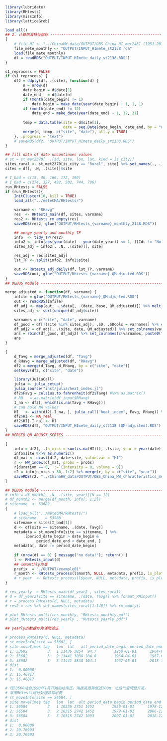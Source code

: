 ```r
library(lubridate)
library(RHtests)
library(missInfo)
library(latticeGrob)

load_all()
## 2. 计算热浪特征指标 ---------------------------------------------------------
{
    # file_HI <- "../ChinaHW_data/OUTPUT/OBS_China_HI_met2481-(1951-2018).RDS"
    file_mete_monthly <- "OUTPUT/INPUT_HImete_st2138.rda"
    load(file_mete_monthly)
    df = readRDS("OUTPUT/INPUT_HImete_daily_st2138.RDS")
}

s1_reprocess = FALSE
if (s1_reprocess) {
    df2 = ddply(df, .(site), function(d) {
        n = nrow(d)
        date_begin = d$date[1]
        date_end   = d$date[n]
        if (month(date_begin) != 1) 
            date_begin = make_date(year(date_begin) + 1, 1, 1)
        if (month(date_end) != 12) 
            date_end = make_date(year(date_end) - 1, 12, 31)
        
        temp = data.table(site = d$site[1], 
                          date = seq.Date(date_begin, date_end, by = "day"))
        merge(d, temp, c("site", "date"), all.y = TRUE)
    }, .progress = "text")
    # saveRDS(df2, "OUTPUT/INPUT_HImete_daily_st2138.RDS")
}

## fill data of date uncontinues values
# st = st_met2370[, .(id, site, lon, lat, kind = is_city)]
sites_rural <- st_met2370[is_city == "Rural", site] %>% set_names(., .)
sites = df[, .N, .(site)]$site

# I_bad = c(15, 30, 166, 172, 190)
# I_bad = c(274, 327, 492, 502, 744, 796)
run_RHtests = FALSE
if (run_RHtests){
    InitCluster(10, kill = TRUE)
    load_all("../meteCMA/RHtests/")

    varname <- "RHavg"
    res  <- RHtests_main(df, sites, varname)
    res2 <- RHtests_rm_empty(res)
    saveRDS(res2, glue("OUTPUT/RHtests_{varname}_monthly_2138.RDS"))

    ## merge yearly and monthly TP
    info  <- tidy_TP(res2)
    info2 <- info[abs(year(date) - year(date_year)) <= 1, ][Idc != "No  ", ]
    sites_adj = info2[, .N, .(site)][, site]

    res_adj = res[sites_adj]
    lst_TP <- split(info2, info2$site)

    out <- RHtests_adj_daily(df, lst_TP, varname)
    saveRDS(out, glue("OUTPUT/RHtests_{varname}_QMadjusted.RDS"))
}
## DEBUG module ----------------------------------------------------------------

merge_adjusted <- function(df, varname) {
    infile = glue("OUTPUT/RHtests_{varname}_QMadjusted.RDS")
    out <- readRDS(infile)
    df_adj <- map(out, ~.$data[, .(date, base, QM_adjusted)]) %>% melt_list("site")
    sites_adj <- sort(unique(df_adj$site))

    varnames = c("site", "date", varname)
    df_good = df[!(site %in% sites_adj), .SD, .SDcols = varnames] %>% cbind(QC = 1)
    df_adj2 = df_adj[, .(site, date, QM_adjusted)] %>% set_colnames(varnames) %>% cbind(QC = 0)
    ans = rbind(df_good, df_adj2) %>% set_colnames(c(varnames, paste0("QC_", varname)))
    ans
}

{    
    d_Tavg = merge_adjusted(df, "Tavg")
    d_RHavg = merge_adjusted(df, "RHavg")
    df2 = merge(d_Tavg, d_RHavg, by = c("site", "date"))
    setkeyv(df2, c("site", "date"))

    library(JuliaCall)
    julia <- julia_setup()
    julia_source("inst/julia/heat_index.jl")
    df2$Favg = celsius.to.fahrenheit(df2$Tavg) #%>% as.matrix()
    # RH   = as.matrix(df_input$RHavg)
    I_na <- df2[, which(is.na(Tavg + RHavg))]
    # can hold NA values
    HI   <- with(df2[-I_na, ], julia_call("heat_index", Favg, RHavg)) %>% fahrenheit.to.celsius()
    df2$HI <- NA_real_
    df2$HI[-I_na] <- HI
    saveRDS(df2, "OUTPUT/INPUT_HImete_daily_st2138 (QM-adjusted).RDS")
}
## MERGED QM_ADJUST SERIES -----------------------------------------------------

{
    info = df2[, .(n_miss = sum(is.na(HI))), .(site, year = year(date))]
    info$site %<>% as.numeric()
    df_mat <- dcast(df2, date~site, value.var = "HI") 
    r <- HW_index(df_mat, probs = probs)
    r[duration == 0, `:=`(intensity = 0, volume = 0)]
    r2 = info[n_miss < 30, 1:2] %>% merge(r, by = c("site", "year"))
    saveRDS(r2, "../ChinaHW_data/OUTPUT/OBS_China_HW_characteristics_met2481-(1951-2018)-(QM-adjusted).RDS")
}

## DEBUG module ----------------------------------------------------------------
# info = df_month[, .N, .(site, year)][N == 12]
# df_month2 <- merge(df_month, info[, 1:2])
# sitename  <- 53682
{
    # load_all("../meteCMA/RHtests/")
    # sitename    = 53588
    sitename = sites[I_bad[1]]
    d <- df[site == sitename, .(date, Tavg)]
    metadata = st_moveInfo[site == sitename, ] %>% 
        .[period_date_begin > date_begin & 
              period_date_end < date_end, ]
    metadata[, date := period_date_begin]
    
    if (nrow(d) == 0) { message("no data!"); return() }
    l <- RHtests_input(d)
    ## 以monthly为准
    prefix  = "./OUTPUT/example01"
    r_month <- RHtests_process(l$month, NULL, metadata, prefix, is_plot = FALSE, maxgap = 366)
    # r_year  <- RHtests_process(l$year, NULL, metadata, prefix, is_plot = FALSE, maxgap = 366)
}

# res_yearly  = RHtests_main(df_year2 , sites_rural)
# d = df_year2[site == sitename, .(date, Tavg)] %>% format_RHinput()
# r = process_RHtests(d, NULL, metadata)
# res2 = res %>% set_names(sites_rural[1:140]) %>% rm_empty()

# plot_RHtests_multi(res_monthly, "RHtests_monthly.pdf")
# plot_RHtests_multi(res_yearly , "RHtests_yearly.pdf")

## yearly的数据作为辅助验证

# process_RHtests(d, NULL, metadata)
# st_moveInfo[site == 53682, ]
# site moveTimes tag   lon  lat   alt period_date_begin period_date_end date_begin   date_end n_all n_period
# 1: 53682         3   1 11436 3854  94.7        1960-01-01      1964-03-31 1960-01-01 2018-12-31 21550     1552
# 2: 53682         3   2 11441 3838 104.8        1964-04-01      1967-04-30 1960-01-01 2018-12-31 21550     1125
# 3: 53682         3   3 11441 3838 104.1        1967-05-01      2018-12-31 1960-01-01 2018-12-31 21550    18873
# dist
# 1:  0.00000
# 2: 15.46817
# 3: 15.46817

# 现53588站自1998年1月开始站址南迁，海拔高度降低近700m，之后气温明显升高。
# 采用RHtests进行处理非常必要
# st_moveInfo[site == 56584, ]
# site moveTimes tag   lon  lat  alt period_date_begin period_date_end date_begin   date_end n_all n_period
# 1: 56584         3   1 10326 2751 1452        1959-01-01      1978-12-31 1959-01-01 2018-12-31 21915     7305
# 2: 56584         3   2 10315 2742 1452        1979-01-01      2006-12-31 1959-01-01 2018-12-31 21915    10227
# 3: 56584         3   3 10315 2742 1093        2007-01-01      2018-12-31 1959-01-01 2018-12-31 21915     4383
# dist
# 1:  0.00000
# 2: 20.76993
# 3: 20.76993
```
